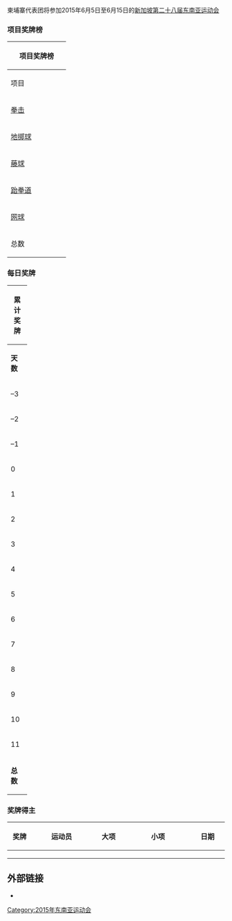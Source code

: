 {{unreferenced|time=2015-06-01T15:06:52+00:00}}
{{Infobox Country Southeast Asian Games
|NOC=CAM
|games=2015年
|competitors=192
|sports=23
|officials=
|flagbearer=
|gold=1
|silver=5
|bronze=9
|total=15
|rank=8
}}
柬埔寨代表团将参加2015年6月5日至6月15日的[[新加坡|新加坡]][[2015年东南亚运动会|第二十八届东南亚运动会]]

===项目奖牌榜===
{| class="wikitable" style="font-size:90%; text-align:center;"
!colspan=5|项目奖牌榜
|-
! width=120|项目
!scope="col" width=30 style="background:#F7F6A8;"|{{Gold01}}
!scope="col" width=30 style="background:#DCE5E5;"|{{Silver02}}
!scope="col" width=30 style="background:#FFDAB9;"|{{Bronze03}}
! width=30|总数
|-
|[[2015年东南亚运动会拳击比赛|拳击]]
|0
|1
|0
|1
|-
|[[2015年东南亚运动会地掷球比赛|地掷球]]
|0
|4
|5
|9
|-
|[[2015年东南亚运动会藤球比赛|藤球]]
|1
|0
|1
|2
|-
|[[2015年东南亚运动会跆拳道比赛|跆拳道]]
|0
|0
|2
|2
|-
|[[2015年东南亚运动会网球比赛|网球]]
|0
|0
|1
|1
|- class="sortbottom"
! 总数 ||1||5||9||15
|}

===每日奖牌===
{| class="wikitable" style="font-size:90%; text-align:center;"
|- style="background:#efefef;"
!colspan=6|'''累计奖牌'''
|-
! width=30 |'''天数'''
! width=90 |'''日期'''
! width=30 style="background:#F7F6A8;" | {{gold01}}
! width=30 style="background:#DCE5E5;" | {{silver02}}
! width=30 style="background:#FFDAB9;" | {{bronze03}}
! width=30 |'''总数'''
|-
|<nowiki>–3</nowiki>
|6月2日
| style="background:#F7F6A8;" |0
| style="background:#DCE5E5;" |0
| style="background:#FFDAB9;" |0
|'''0'''
|-
|<nowiki>–2</nowiki>
|6月3日
| style="background:#F7F6A8;" |0
| style="background:#DCE5E5;" |0
| style="background:#FFDAB9;" |0
|'''0'''
|-
|<nowiki>–1</nowiki>
|6月4日
| style="background:#F7F6A8;" |0
| style="background:#DCE5E5;" |0
| style="background:#FFDAB9;" |0
|'''0'''
|-
|0
|6月5日
| style="background:#F7F6A8;" |0
| style="background:#DCE5E5;" |0
| style="background:#FFDAB9;" |0
|'''0'''
|-
|1
|6月6日
| style="background:#F7F6A8;" |1
| style="background:#DCE5E5;" |1
| style="background:#FFDAB9;" |2
|'''4'''
|-
|2
|6月7日
| style="background:#F7F6A8;" |0
| style="background:#DCE5E5;" |0
| style="background:#FFDAB9;" |0
|'''0'''
|-
|3
|6月8日
| style="background:#F7F6A8;" |0
| style="background:#DCE5E5;" |2
| style="background:#FFDAB9;" |0
|'''2'''
|-
|4
|6月9日
| style="background:#F7F6A8;" |0
| style="background:#DCE5E5;" |0
| style="background:#FFDAB9;" |1
|'''1'''
|-
|5
|6月10日
| style="background:#F7F6A8;" |0
| style="background:#DCE5E5;" |1
| style="background:#FFDAB9;" |0
|'''1'''
|-
|6
|6月11日
| style="background:#F7F6A8;" |0
| style="background:#DCE5E5;" |0
| style="background:#FFDAB9;" |2
|'''2'''
|-
|7
|6月12日
| style="background:#F7F6A8;" |0
| style="background:#DCE5E5;" |0
| style="background:#FFDAB9;" |2
|'''2'''
|-
|8
|6月13日
| style="background:#F7F6A8;" |0
| style="background:#DCE5E5;" |1
| style="background:#FFDAB9;" |1
|'''2'''
|-
|9
|6月14日
| style="background:#F7F6A8;" |0
| style="background:#DCE5E5;" |0
| style="background:#FFDAB9;" |0
|'''0'''
|-
|10
|6月15日
| style="background:#F7F6A8;" |0
| style="background:#DCE5E5;" |0
| style="background:#FFDAB9;" |1
|'''1'''
|-
|11
|6月16日
| style="background:#F7F6A8;" |0
| style="background:#DCE5E5;" |0
| style="background:#FFDAB9;" |0
|'''0'''
|-
!colspan="2"|'''总数''' || '''1''' || '''5''' || '''9''' || '''15'''
|}

===奖牌得主===
{| class="wikitable sortable" style="font-size:100%; text-align:center;"
|-
! width="60"|奖牌
! width="200"|运动员
! width="100"|大项
! width="220"|小项
! width="100"|日期
|-
| {{gold medal}} ||align=left| ||  || ||
|-
| {{silver medal}} ||align=left| ||  || ||
|-
| {{bronze medal}} ||align=left|  || || ||
|}

==外部链接==
*{{官方网站|http://seagames2015.com |name=第二十八届东南亚运动会}}

{{2015年东南亚运动会国家代表团}}

[[Category:2015年东南亚运动会|Category:2015年东南亚运动会]]